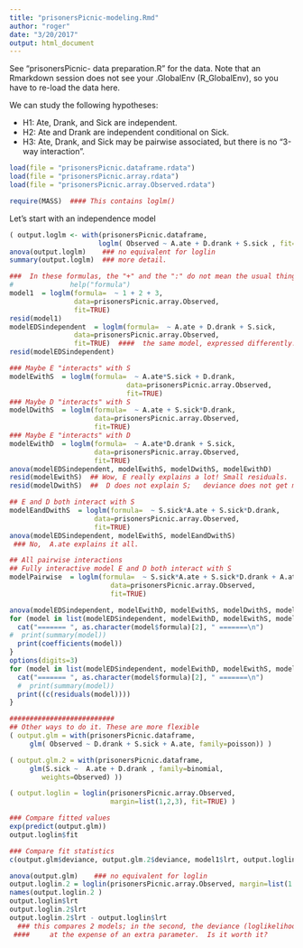 ```yaml
---
title: "prisonersPicnic-modeling.Rmd"
author: "roger"
date: "3/20/2017"
output: html_document
---
```


See "prisonersPicnic- data preparation.R" for the data. Note that an Rmarkdown session does not see your .GlobalEnv (R_GlobalEnv), so you have to re-load the data here.

We can study the following hypotheses:

* H1: Ate, Drank, and Sick are independent.
* H2: Ate and Drank are independent conditional on Sick.
* H3: Ate, Drank, and Sick may be pairwise associated, but there is no “3-way interaction”.

```r
load(file = "prisonersPicnic.dataframe.rdata")
load(file = "prisonersPicnic.array.rdata")
load(file = "prisonersPicnic.array.Observed.rdata")
```

```r
require(MASS)  #### This contains loglm()
```

Let's start with an independence model
```r
( output.loglm <- with(prisonersPicnic.dataframe,
                      loglm( Observed ~ A.ate + D.drank + S.sick , fit=TRUE)) )
anova(output.loglm)    ### no equivalent for loglin
summary(output.loglm)  ### more detail.

###  In these formulas, the "+" and the ":" do not mean the usual thing.  Run the command 
#              help("formula")
model1  = loglm(formula=  ~ 1 + 2 + 3,
                data=prisonersPicnic.array.Observed,
                fit=TRUE)
resid(model1)
modelEDSindependent  = loglm(formula=  ~ A.ate + D.drank + S.sick,
                data=prisonersPicnic.array.Observed,
                fit=TRUE)  ####  the same model, expressed differently.
resid(modelEDSindependent)

### Maybe E "interacts" with S
modelEwithS  = loglm(formula=  ~ A.ate*S.sick + D.drank,
                             data=prisonersPicnic.array.Observed,
                             fit=TRUE)  
### Maybe D "interacts" with S
modelDwithS  = loglm(formula=  ~ A.ate + S.sick*D.drank,
                     data=prisonersPicnic.array.Observed,
                     fit=TRUE)  
### Maybe E "interacts" with D
modelEwithD  = loglm(formula=  ~ A.ate*D.drank + S.sick,
                     data=prisonersPicnic.array.Observed,
                     fit=TRUE)  
anova(modelEDSindependent, modelEwithS, modelDwithS, modelEwithD)
resid(modelEwithS)  ## Wow, E really explains a lot! Small residuals.
resid(modelDwithS)  ##  D does not explain S;   deviance does not get much better

## E and D both interact with S
modelEandDwithS  = loglm(formula=  ~ S.sick*A.ate + S.sick*D.drank,
                     data=prisonersPicnic.array.Observed,
                     fit=TRUE)  
anova(modelEDSindependent, modelEwithS, modelEandDwithS)
 ### No,  A.ate explains it all.

## All pairwise interactions
## Fully interactive model E and D both interact with S
modelPairwise  = loglm(formula=  ~ S.sick*A.ate + S.sick*D.drank + A.ate*D.drank,
                         data=prisonersPicnic.array.Observed,
                         fit=TRUE)
```

```r
anova(modelEDSindependent, modelEwithD, modelEwithS, modelDwithS, modelEandDwithS)
for (model in list(modelEDSindependent, modelEwithD, modelEwithS, modelDwithS, modelEandDwithS)) {
  cat("======= ", as.character(model$formula)[2], " =======\n")
#  print(summary(model))
  print(coefficients(model))
}
options(digits=3)
for (model in list(modelEDSindependent, modelEwithD, modelEwithS, modelDwithS, modelEandDwithS)) {
  cat("======= ", as.character(model$formula)[2], " =======\n")
  #  print(summary(model))
  print((c(residuals(model))))
}

##########################
## Other ways to do it. These are more flexible
( output.glm = with(prisonersPicnic.dataframe,
     glm( Observed ~ D.drank + S.sick + A.ate, family=poisson)) )

( output.glm.2 = with(prisonersPicnic.dataframe,
     glm(S.sick ~  A.ate + D.drank , family=binomial, 
        weights=Observed) ))

( output.loglin = loglin(prisonersPicnic.array.Observed, 
                         margin=list(1,2,3), fit=TRUE) )

### Compare fitted values
exp(predict(output.glm))
output.loglin$fit

### Compare fit statistics
c(output.glm$deviance, output.glm.2$deviance, model1$lrt, output.loglin$lrt)

anova(output.glm)    ### no equivalent for loglin
output.loglin.2 = loglin(prisonersPicnic.array.Observed, margin=list(1:2,3:2), fit=TRUE)
names(output.loglin.2 )
output.loglin$lrt
output.loglin.2$lrt
output.loglin.2$lrt - output.loglin$lrt  
  ### this compares 2 models; in the second, the deviance (loglikelihood*2) is reduced by 4.63, 
 ####     at the expense of an extra parameter.  Is it worth it?
```